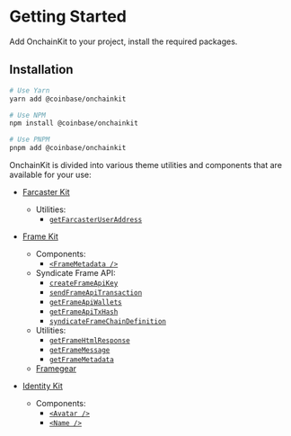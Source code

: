 # Getting Started

Add OnchainKit to your project, install the required packages.

## Installation

```sh
# Use Yarn
yarn add @coinbase/onchainkit

# Use NPM
npm install @coinbase/onchainkit

# Use PNPM
pnpm add @coinbase/onchainkit
```

OnchainKit is divided into various theme utilities and components that are available for your use:

- [Farcaster Kit](/farcasterkit/introduction)

  - Utilities:
    - [`getFarcasterUserAddress`](/farcasterkit/get-farcaster-user-address)

- [Frame Kit](/framekit/introduction)

  - Components:
    - [`<FrameMetadata />`](/framekit/frame-metadata)
  - Syndicate Frame API:
    - [`createFrameApiKey`](/framekit/create-frame-api-key)
    - [`sendFrameApiTransaction`](/framekit/send-frame-api-transaction)
    - [`getFrameApiWallets`](/framekit/get-frame-api-wallets)
    - [`getFrameApiTxHash`](/framekit/get-frame-api-tx-hash)
    - [`syndicateFrameChainDefinition`](/framekit/syndicate-frame-chain-definition)
  - Utilities:
    - [`getFrameHtmlResponse`](/framekit/get-frame-html-response)
    - [`getFrameMessage`](/framekit/get-frame-message)
    - [`getFrameMetadata`](/framekit/get-frame-metadata)
  - [Framegear](/framekit/framegear)

- [Identity Kit](/identitykit/introduction)
  - Components:
    - [`<Avatar />`](/identitykit/avatar)
    - [`<Name />`](/identitykit/name)
